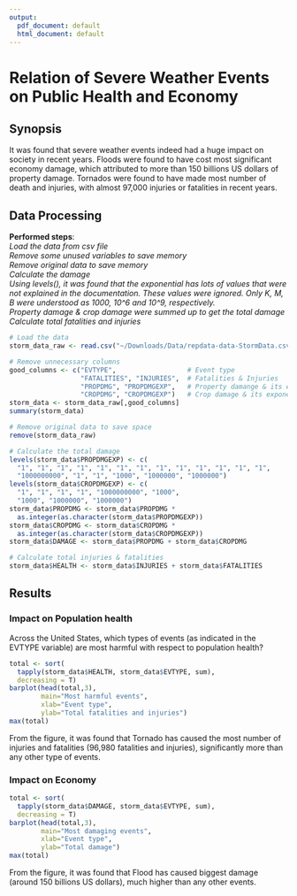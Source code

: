 ```yaml
---
output:
  pdf_document: default
  html_document: default
---
```

# Relation of Severe Weather Events on Public Health and Economy

## Synopsis
It was found that severe weather events indeed had a huge impact on society in recent years. Floods were found to have cost most significant economy damage, which attributed to more than 150 billions US dollars of property damage. Tornados were found to have made most number of death and injuries, with almost 97,000 injuries or fatalities in recent years.

## Data Processing

**Performed steps**:  
*Load the data from csv file*  
*Remove some unused variables to save memory*  
*Remove original data to save memory*  
*Calculate the damage*  
*Using levels(), it was found that the exponential has lots of values that were not explained in the documentation. These values were ignored. Only K, M, B were understood as 1000, 10^6 and 10^9, respectively.*  
*Property damage & crop damage were summed up to get the total damage*  
*Calculate total fatalities and injuries*

```r
# Load the data
storm_data_raw <- read.csv("~/Downloads/Data/repdata-data-StormData.csv")

# Remove unnecessary columns
good_columns <- c("EVTYPE",                  # Event type
                  "FATALITIES", "INJURIES",  # Fatalities & Injuries
                  "PROPDMG", "PROPDMGEXP",   # Property damange & its exponential
                  "CROPDMG", "CROPDMGEXP")   # Crop damage & its exponential
storm_data <- storm_data_raw[,good_columns]
summary(storm_data)

# Remove original data to save space
remove(storm_data_raw)

# Calculate the total damage
levels(storm_data$PROPDMGEXP) <- c(
  "1", "1", "1", "1", "1", "1", "1", "1", "1", "1", "1", "1", "1", 
  "1000000000", "1", "1", "1000", "1000000", "1000000")
levels(storm_data$CROPDMGEXP) <- c(
  "1", "1", "1", "1", "1000000000", "1000", 
  "1000", "1000000", "1000000")
storm_data$PROPDMG <- storm_data$PROPDMG * 
  as.integer(as.character(storm_data$PROPDMGEXP))
storm_data$CROPDMG <- storm_data$CROPDMG * 
  as.integer(as.character(storm_data$CROPDMGEXP))
storm_data$DAMAGE <- storm_data$PROPDMG + storm_data$CROPDMG

# Calculate total injuries & fatalities
storm_data$HEALTH <- storm_data$INJURIES + storm_data$FATALITIES
```

## Results
### Impact on Population health
Across the United States, which types of events (as indicated in the EVTYPE variable) are most harmful with respect to population health?

```r
total <- sort(
  tapply(storm_data$HEALTH, storm_data$EVTYPE, sum),
  decreasing = T)
barplot(head(total,3),
        main="Most harmful events",
        xlab="Event type",
        ylab="Total fatalities and injuries")
max(total)
```

From the figure, it was found that Tornado has caused the most number of injuries and fatalities (96,980 fatalities and injuries), significantly more than any other type of events.

### Impact on Economy
```r
total <- sort(
  tapply(storm_data$DAMAGE, storm_data$EVTYPE, sum),
  decreasing = T)
barplot(head(total,3),
        main="Most damaging events",
        xlab="Event type",
        ylab="Total damage")
max(total)
```

From the figure, it was found that Flood has caused biggest damage (around 150 billions US dollars), much higher than any other events.
